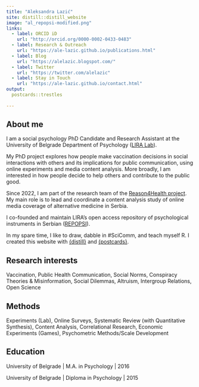 ```yaml
---
title: "Aleksandra Lazić"
site: distill::distill_website
image: "al_repopsi-modified.png"
links:
  - label: ORCID iD
    url: "http://orcid.org/0000-0002-0433-0483"
  - label: Research & Outreach
    url: "https://ale-lazic.github.io/publications.html"
  - label: Blog
    url: "https://alelazic.blogspot.com/"
  - label: Twitter
    url: "https://twitter.com/alelazic"
  - label: Stay in Touch
    url: "https://ale-lazic.github.io/contact.html"
output:
  postcards::trestles
  
---  
```



## About me

I am a social psychology PhD Candidate and Research Assistant at the University of Belgrade Department of Psychology ([LIRA Lab](https://lira.f.bg.ac.rs/en/)). 

My PhD project explores how people make vaccination decisions in social interactions with others and its implications for public communication, using online experiments and media content analysis. More broadly, I am interested in how people decide to help others and contribute to the public good.

Since 2022, I am part of the research team of the [Reason4Health project](https://reasonforhealth.f.bg.ac.rs/en/). My main role is to lead and coordinate a content analysis study of online media coverage of alternative medicine in Serbia. 

I co-founded and maintain LIRA's open access repository of psychological instruments in Serbian ([REPOPSI](https://osf.io/5zb8p/)).

In my spare time, I like to draw, dabble in #SciComm, and teach myself R. I created this website with [{distill}](https://rstudio.github.io/distill/) and [{postcards}](https://github.com/seankross/postcards).

## Research interests

Vaccination, Public Health Communication, Social Norms, Conspiracy Theories & Misinformation, Social Dilemmas, Altruism, Intergroup Relations, Open Science

	
## Methods 

Experiments (Lab), Online Surveys, Systematic Review (with Quantitative Synthesis), Content Analysis, Correlational Research, Economic Experiments (Games), Psychometric Methods/Scale Development


## Education

University of Belgrade | M.A. in Psychology | 2016

University of Belgrade | Diploma in Psychology | 2015
